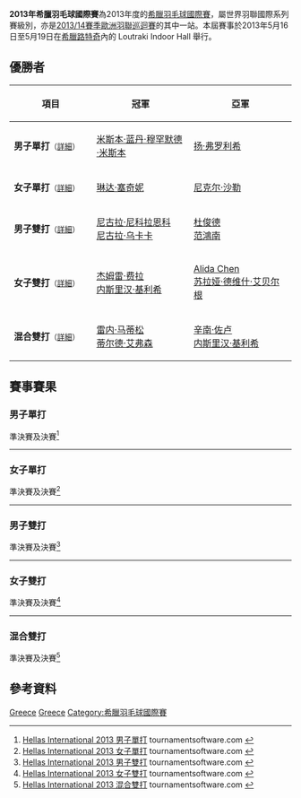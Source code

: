 {{noteTA|G1=Badminton}}
{{infobox badminton event
|name           = 2013年希臘羽毛球國際賽
|image          = 
|size           = 
|caption        =
|dates          = 2013年5月16日－5月19日
|number_edition = 
|level          = 4B
|prize_money    = 5,000美元
|location       = {{GRE}}[[Loutraki|路特奇]]
|venue          = Loutraki Indoor Hall
|previous       = 2008年希臘羽毛球國際賽 
|next           = 2014年希臘羽毛球國際賽
}}
'''2013年希臘羽毛球國際賽'''為2013年度的[[希臘羽毛球國際賽|希臘羽毛球國際賽]]，屬世界羽聯國際系列賽級別，亦是[[2013/14賽季歐洲羽聯巡迴賽|2013/14賽季歐洲羽聯巡迴賽]]的其中一站。本屆賽事於2013年5月16日至5月19日在[[希臘|希臘]][[Loutraki|路特奇]]內的 Loutraki Indoor Hall 舉行。

== 優勝者 ==
{| class=wikitable style="font-size:small"
!width="200"|項目
!width="250"|冠軍
!width="250"|亞軍
|-
|'''男子單打'''<small>（[[#男子單打|詳細]]）</small>
|{{flagicon|MAS}} [[米斯本·蓝丹·穆罕默德·米斯本|米斯本·蓝丹·穆罕默德·米斯本]]
|{{flagicon|CZE}} [[扬·弗罗利希|扬·弗罗利希]]
|-
|'''女子單打'''<small>（[[#女子單打|詳細]]）</small>
|{{flagicon|BUL}} [[琳达·塞奇妮|琳达·塞奇妮]]
|{{flagicon|SUI}} [[尼克尔·沙勒|尼克尔·沙勒]]
|-
|'''男子雙打'''<small>（[[#男子雙打|詳細]]）</small>
|{{flagicon|RUS}} [[尼古拉·尼科拉恩科|尼古拉·尼科拉恩科]]<br/>{{flagicon|RUS}} [[尼古拉·乌卡卡|尼古拉·乌卡卡]]
|{{flagicon|VIE}} [[杜俊德|杜俊德]]<br/>{{flagicon|VIE}} [[范鴻南|范鴻南]]
|-
|'''女子雙打'''<small>（[[#女子雙打|詳細]]）</small>
|{{flagicon|TUR}} [[杰姆雷·费拉|杰姆雷·费拉]]<br/>{{flagicon|TUR}} [[内斯里汉·基利希|内斯里汉·基利希]]
|{{flagicon|NED}} [[Alida_Chen|Alida Chen]]<br/>{{flagicon|NED}} [[苏拉娅·德维什·艾贝尔根|苏拉娅·德维什·艾贝尔根]]
|-
|'''混合雙打'''<small>（[[#混合雙打|詳細]]）</small>
|{{flagicon|DEN}} [[雷内·马蒂松|雷内·马蒂松]]<br/>{{flagicon|DEN}} [[蒂尔德·艾弗森|蒂尔德·艾弗森]]
|{{flagicon|TUR}} [[辛南·佐卢|辛南·佐卢]]<br/>{{flagicon|TUR}} [[内斯里汉·基利希|内斯里汉·基利希]]
|}

== 賽事賽果 ==
=== 男子單打 ===
;準決賽及決賽<ref name="MS">[http://tournamentsoftware.com/sport/draw.aspx?id=5CB3C34C-366A-4315-BC22-BA26A9878AA1&draw=2 Hellas International 2013 男子單打] tournamentsoftware.com {{en}}</ref>
{{4TeamBracket-Tennis3-v2
| team-width=200
| RD1-seed1=1
| RD1-team1='''{{flagicon|MAS}} [[米斯本·蓝丹·穆罕默德·米斯本|米斯本·蓝丹]]
| RD1-score1-1='''21
| RD1-score1-2='''21
| RD1-score1-3=
| RD1-seed2=
| RD1-team2={{flagicon|GER}} [[理查德·杜马克|理查德·杜马克]]
| RD1-score2-1=14
| RD1-score2-2=12
| RD1-score2-3=

| RD1-seed3=3
| RD1-team3={{flagicon|IND}} [[Chetan_Anand|Chetan Anand]]
| RD1-score3-1=19
| RD1-score3-2=18
| RD1-score3-3=
| RD1-seed4=2
| RD1-team4='''{{flagicon|CZE}} [[扬·弗罗利希|扬·弗罗利希]]
| RD1-score4-1='''21
| RD1-score4-2='''21
| RD1-score4-3=

| RD2-seed1=1
| RD2-team1='''{{flagicon|MAS}} [[米斯本·蓝丹·穆罕默德·米斯本|米斯本·蓝丹]]
| RD2-score1-1='''21
| RD2-score1-2='''21
| RD2-score1-3=
| RD2-seed2=2
| RD2-team2={{flagicon|CZE}} [[扬·弗罗利希|扬·弗罗利希]]
| RD2-score2-1=14
| RD2-score2-2=13
| RD2-score2-3=
}}
----

=== 女子單打 ===
;準決賽及決賽<ref name="WS">[http://tournamentsoftware.com/sport/draw.aspx?id=5CB3C34C-366A-4315-BC22-BA26A9878AA1&draw=4 Hellas International 2013 女子單打] tournamentsoftware.com {{en}}</ref>
{{4TeamBracket-Tennis3-v2
| team-width=200
| RD1-seed1=1
| RD1-team1='''{{flagicon|BUL}} [[琳达·塞奇妮|琳达·塞奇妮]]
| RD1-score1-1='''21
| RD1-score1-2='''21
| RD1-score1-3=
| RD1-seed2=
| RD1-team2={{nowrap|{{flagicon|NED}} [[苏拉娅·德维什·艾贝尔根|苏拉娅·德维什·艾贝尔根]]}}
| RD1-score2-1=16
| RD1-score2-2=16
| RD1-score2-3=

| RD1-seed3=3
| RD1-team3={{flagicon|SLO}} [[马娅·特夫尔迪|马娅·特夫尔迪]]
| RD1-score3-1=16
| RD1-score3-2=15
| RD1-score3-3=
| RD1-seed4=2
| RD1-team4='''{{flagicon|SUI}} [[尼克尔·沙勒|尼克尔·沙勒]]
| RD1-score4-1='''21
| RD1-score4-2='''21
| RD1-score4-3=

| RD2-seed1=1
| RD2-team1='''{{flagicon|BUL}} [[琳达·塞奇妮|琳达·塞奇妮]]
| RD2-score1-1='''21
| RD2-score1-2='''21
| RD2-score1-3=
| RD2-seed2=2
| RD2-team2={{flagicon|SUI}} [[尼克尔·沙勒|尼克尔·沙勒]]
| RD2-score2-1=14
| RD2-score2-2=19
| RD2-score2-3=
}}
----

=== 男子雙打 ===
;準決賽及決賽<ref name="MD">[http://tournamentsoftware.com/sport/draw.aspx?id=5CB3C34C-366A-4315-BC22-BA26A9878AA1&draw=5 Hellas International 2013 男子雙打] tournamentsoftware.com {{en}}</ref>
{{4TeamBracket-Tennis3-v2
| team-width=200
| RD1-seed1=1
| RD1-team1={{flagicon|TUR}} [[Emre_Aslan|Emre Aslan]]<br/> {{flagicon|TUR}} [[Huseyin_Oruc|Huseyin Oruc]]
| RD1-score1-1=19
| RD1-score1-2=15
| RD1-score1-3=
| RD1-seed2=
| RD1-team2='''{{flagicon|VIE}} [[杜俊德|杜俊德]]<br/> {{flagicon|VIE}} [[范鴻南|范鴻南]]
| RD1-score2-1='''21
| RD1-score2-2='''21
| RD1-score2-3=

| RD1-seed3=
| RD1-team3={{flagicon|DEN}} [[叶普·卢德维格森|叶普·卢德维格森]]<br/> {{flagicon|DEN}} [[雷内·马蒂松|雷内·马蒂松]]
| RD1-score3-1='''21
| RD1-score3-2=9
| RD1-score3-3=16
| RD1-seed4=2
| RD1-team4='''{{flagicon|RUS}} [[尼古拉·尼科拉恩科|尼古拉·尼科拉恩科]]<br/> {{flagicon|RUS}} [[尼古拉·乌卡卡|尼古拉·乌卡卡]]
| RD1-score4-1=18
| RD1-score4-2='''21
| RD1-score4-3='''21

| RD2-seed1=
| RD2-team1={{flagicon|VIE}} [[杜俊德|杜俊德]]<br/> {{flagicon|VIE}} [[范鴻南|范鴻南]]
| RD2-score1-1=14
| RD2-score1-2=16
| RD2-score1-3=
| RD2-seed2=2
| RD2-team2='''{{flagicon|RUS}} [[尼古拉·尼科拉恩科|尼古拉·尼科拉恩科]]<br/> {{flagicon|RUS}} [[尼古拉·乌卡卡|尼古拉·乌卡卡]]
| RD2-score2-1='''21
| RD2-score2-2='''21
| RD2-score2-3=
}}
----

=== 女子雙打 ===
;準決賽及決賽<ref name="WD">[http://tournamentsoftware.com/sport/draw.aspx?id=5CB3C34C-366A-4315-BC22-BA26A9878AA1&draw=6 Hellas International 2013 女子雙打] tournamentsoftware.com {{en}}</ref>
{{4TeamBracket-Tennis3-v2
| team-width=200
| RD1-seed1=1
| RD1-team1='''{{flagicon|TUR}} [[杰姆雷·费拉|杰姆雷·费拉]]<br/> {{flagicon|TUR}} [[内斯里汉·基利希|内斯里汉·基利希]]
| RD1-score1-1='''21
| RD1-score1-2='''21
| RD1-score1-3=
| RD1-seed2=
| RD1-team2={{flagicon|DEN}} [[蒂尔德·艾弗森|蒂尔德·艾弗森]]<br/> {{flagicon|DEN}} [[伊莎贝拉·尼尔森|伊莎贝拉·尼尔森]]
| RD1-score2-1=15
| RD1-score2-2=14
| RD1-score2-3=

| RD1-seed3=
| RD1-team3={{flagicon|TUR}} [[法蒂玛·努尔·亚武兹|法蒂玛·努尔·亚武兹]]<br/> {{flagicon|TUR}} [[卡德·伊纳尔|卡德·伊纳尔]]
| RD1-score3-1=17
| RD1-score3-2=13
| RD1-score3-3=
| RD1-seed4=
| RD1-team4='''{{nowrap|{{flagicon|NED}} [[Alida_Chen|Alida Chen]]<br/> {{flagicon|NED}} [[苏拉娅·德维什·艾贝尔根|苏拉娅·德维什·艾贝尔根]]}}
| RD1-score4-1='''21
| RD1-score4-2='''21
| RD1-score4-3=

| RD2-seed1=1
| RD2-team1='''{{flagicon|TUR}} [[杰姆雷·费拉|杰姆雷·费拉]]<br/> {{flagicon|TUR}} [[内斯里汉·基利希|内斯里汉·基利希]]
| RD2-score1-1=
| RD2-score1-2=
| RD2-score1-3=
| RD2-seed2=
| RD2-team2={{nowrap|{{flagicon|NED}} [[Alida_Chen|Alida Chen]] (棄權)<br/> {{flagicon|NED}} [[苏拉娅·德维什·艾贝尔根|苏拉娅·德维什·艾贝尔根]]}}
| RD2-score2-1=
| RD2-score2-2=
| RD2-score2-3=
}}
----

=== 混合雙打 ===
;準決賽及決賽<ref name="XD">[http://tournamentsoftware.com/sport/draw.aspx?id=5CB3C34C-366A-4315-BC22-BA26A9878AA1&draw=7 Hellas International 2013 混合雙打] tournamentsoftware.com {{en}}</ref>
{{4TeamBracket-Tennis3-v2
| team-width=200
| RD1-seed1=1
| RD1-team1={{flagicon|HUN}} [[亨里克·托特|亨里克·托特]]<br/> {{flagicon|HUN}} [[劳拉·萨罗西|劳拉·萨罗西]] (棄權)
| RD1-score1-1=
| RD1-score1-2=
| RD1-score1-3=
| RD1-seed2=
| RD1-team2='''{{flagicon|TUR}} [[辛南·佐卢|辛南·佐卢]]<br/> {{flagicon|TUR}} [[内斯里汉·基利希|内斯里汉·基利希]]
| RD1-score2-1=
| RD1-score2-2=
| RD1-score2-3=

| RD1-seed3=
| RD1-team3={{flagicon|VIE}} [[杜俊德|杜俊德]]<br/> {{flagicon|VIE}} [[黎秋玄|黎秋玄]]
| RD1-score3-1=17
| RD1-score3-2=20
| RD1-score3-3=
| RD1-seed4=2
| RD1-team4='''{{flagicon|DEN}} [[雷内·马蒂松|雷内·马蒂松]]<br/> {{flagicon|DEN}} [[蒂尔德·艾弗森|蒂尔德·艾弗森]]
| RD1-score4-1='''21
| RD1-score4-2='''22
| RD1-score4-3=

| RD2-seed1=
| RD2-team1={{flagicon|TUR}} [[辛南·佐卢|辛南·佐卢]]<br/> {{flagicon|TUR}} [[内斯里汉·基利希|内斯里汉·基利希]]
| RD2-score1-1=18
| RD2-score1-2=16
| RD2-score1-3=
| RD2-seed2=2
| RD2-team2='''{{flagicon|DEN}} [[雷内·马蒂松|雷内·马蒂松]]<br/> {{flagicon|DEN}} [[蒂尔德·艾弗森|蒂尔德·艾弗森]]
| RD2-score2-1='''21
| RD2-score2-2='''21
| RD2-score2-3=
}}

== 參考資料 ==
{{Reflist}}

[[Category:2013年世界羽聯國際系列賽|Greece]]
[[Category:2013/14賽季歐洲羽聯巡迴賽|Greece]]
[[Category:希臘羽毛球國際賽|Category:希臘羽毛球國際賽]]